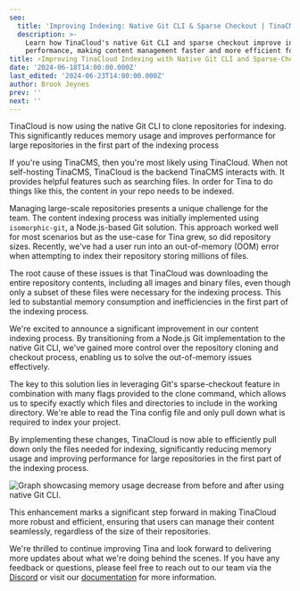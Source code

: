 ```yaml
---
seo:
  title: 'Improving Indexing: Native Git CLI & Sparse Checkout | TinaCMS Blog'
  description: >-
    Learn how TinaCloud's native Git CLI and sparse checkout improve indexing
    performance, making content management faster and more efficient for devs.
title: ⚡Improving TinaCloud Indexing with Native Git CLI and Sparse-Checkout
date: '2024-06-18T14:00:00.000Z'
last_edited: '2024-06-23T14:00:00.000Z'
author: Brook Jeynes
prev: ''
next: ''
---
```


TinaCloud is now using the native Git CLI to clone repositories for indexing. This significantly reduces memory usage and improves performance for large repositories in the first part of the indexing process

If you're using TinaCMS, then you're most likely using TinaCloud. When not self-hosting TinaCMS, TinaCloud is the backend TinaCMS interacts with. It provides helpful features such as searching files. In order for Tina to do things like this, the content in your repo needs to be indexed.

Managing large-scale repositories presents a unique challenge for the team. The content indexing process was initially implemented using `isomorphic-git`, a Node.js-based Git solution. This approach worked well for most scenarios but as the use-case for Tina grew, so did repository sizes. Recently, we've had a user run into an out-of-memory (OOM) error when attempting to index their repository storing millions of files.

The root cause of these issues is that TinaCloud was downloading the entire repository contents, including all images and binary files, even though only a subset of these files were necessary for the indexing process. This led to substantial memory consumption and inefficiencies in the first part of the indexing process.

We're excited to announce a significant improvement in our content indexing process. By transitioning from a Node.js Git implementation to the native Git CLI, we've gained more control over the repository cloning and checkout process, enabling us to solve the out-of-memory issues effectively.

The key to this solution lies in leveraging Git's sparse-checkout feature in combination with many flags provided to the clone command, which allows us to specify exactly which files and directories to include in the working directory. We're able to read the Tina config file and only pull down what is required to index your project.

By implementing these changes, TinaCloud is now able to efficiently pull down only the files needed for indexing, significantly reducing memory usage and improving performance for large repositories in the first part of the indexing process.

![Graph showcasing memory usage decrease from before and after using native Git CLI.](/img/blog/Improving-TinaCloud-Indexing-with-Native-Git-CLI-and-Sparse-Checkout/chart-native-git_dn9gbf.png "When indexing a 1.9GB repository with content and images, the memory usage decreased from 7.9GB with the old implementation to 883MB for the new one.")

This enhancement marks a significant step forward in making TinaCloud more robust and efficient, ensuring that users can manage their content seamlessly, regardless of the size of their repositories.

We're thrilled to continue improving Tina and look forward to delivering more updates about what we're doing behind the scenes. If you have any feedback or questions, please feel free to reach out to our team via the [Discord](https://discord.com/invite/zumN63Ybpf) or visit our [documentation](https://tinacms.org/docs) for more information.
